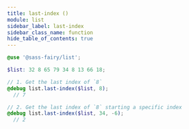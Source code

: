 ```yaml
---
title: last-index ()
module: list
sidebar_label: last-index
sidebar_class_name: function
hide_table_of_contents: true
---
```


<DocPage fieldName="last-index" fieldType="function" spec={Spec} />

```scss
@use '@sass-fairy/list';

$list: 32 8 65 79 34 8 13 66 18;

// 1. Get the last index of `8`
@debug list.last-index($list, 8);
  // 7

// 2. Get the last index of `8` starting a specific index
@debug list.last-index($list, 34, -6);
  // 2
```
